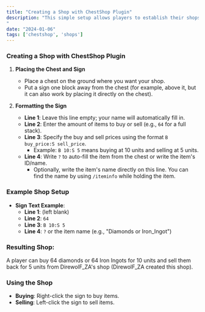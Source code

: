 ```yaml
---
title: "Creating a Shop with ChestShop Plugin"
description: "This simple setup allows players to establish their shops with buy and sell prices for specified quantities of items.
"
date: "2024-01-06"
tags: ['chestshop', 'shops']
---
```


### Creating a Shop with ChestShop Plugin

1. **Placing the Chest and Sign**
   - Place a chest on the ground where you want your shop.
   - Put a sign one block away from the chest (for example, above it, but it can also work by placing it directly on the chest).

2. **Formatting the Sign**
   - **Line 1**: Leave this line empty; your name will automatically fill in.
   - **Line 2**: Enter the amount of items to buy or sell (e.g., `64` for a full stack).
   - **Line 3**: Specify the buy and sell prices using the format `B buy_price:S sell_price`.
     - Example: `B 10:S 5` means buying at 10 units and selling at 5 units.
   - **Line 4**: Write `?` to auto-fill the item from the chest or write the item's ID/name.
     - Optionally, write the item's name directly on this line. You can find the name by using `/iteminfo` while holding the item.

### Example Shop Setup

- **Sign Text Example**:
  - **Line 1**: (left blank)
  - **Line 2**: `64`
  - **Line 3**: `B 10:S 5`
  - **Line 4**: `?` or the item name (e.g., "Diamonds or Iron_Ingot")

### Resulting Shop:

A player can buy 64 diamonds or 64 Iron Ingots for 10 units and sell them back for 5 units from DirewolF_ZA's shop (DirewolF_ZA created this shop).

### Using the Shop

- **Buying**: Right-click the sign to buy items.
- **Selling**: Left-click the sign to sell items.
